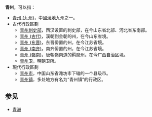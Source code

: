 '''青州'''，可以指：
* [[青州_(九州)|青州 (九州)]]，中國[[漢地|漢地]]九州之一。
*古代行政區劃
** [[青州刺史部|青州刺史部]]，西汉设置的刺史部，在今山东省北部、河北省东南部。
** [[青州_(古代)|青州 (古代)]]，漢朝到金朝的州，在今山东省境。
** [[青州_(东晋)|青州 (东晋)]]，东晋侨置的州，在今江苏省境。
** [[青州_(南齐)|青州 (南齐)]]，南齐侨置的州，在今江苏省境。
** [[青州_(嶺南)|青州 (嶺南)]]，唐朝嶺南道的羁縻州，在今广西自治区境。
** [[青州卫|青州卫]]，明朝卫所。
*現代行政區劃
** [[青州市|青州市]]，中国山东省潍坊市下辖的一个县级市。
** [[青州镇|青州镇]]，多处地方有名为“青州镇”的行政区。

==参见==
* [[青洲|青洲]]

{{Disambig|Q|cat=二字中国州名消歧义}}